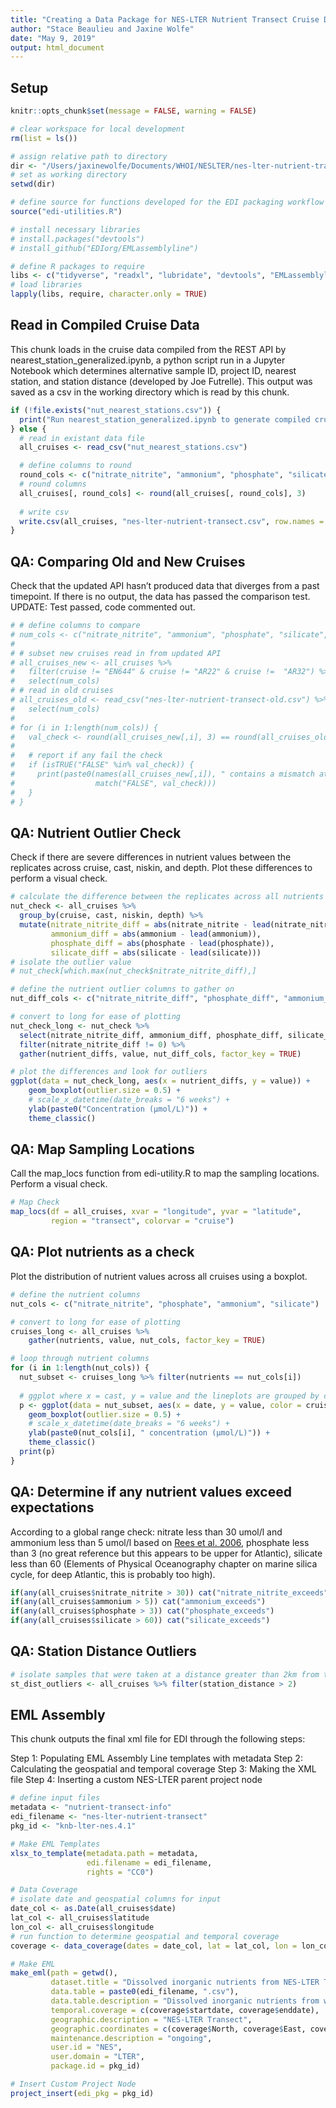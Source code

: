 ```yaml
---
title: "Creating a Data Package for NES-LTER Nutrient Transect Cruise Data"
author: "Stace Beaulieu and Jaxine Wolfe"
date: "May 9, 2019"
output: html_document
---
```


## Setup

```r
knitr::opts_chunk$set(message = FALSE, warning = FALSE)

# clear workspace for local development
rm(list = ls())

# assign relative path to directory
dir <- "/Users/jaxinewolfe/Documents/WHOI/NESLTER/nes-lter-nutrient-transect/"
# set as working directory
setwd(dir)

# define source for functions developed for the EDI packaging workflow
source("edi-utilities.R")

# install necessary libraries
# install.packages("devtools")
# install_github("EDIorg/EMLassemblyline")

# define R packages to require
libs <- c("tidyverse", "readxl", "lubridate", "devtools", "EMLassemblyline", "EML", "maps", "xml2")
# load libraries
lapply(libs, require, character.only = TRUE)

```

## Read in Compiled Cruise Data

This chunk loads in the cruise data compiled from the REST API by nearest_station_generalized.ipynb, a python script run in a Jupyter Notebook which determines alternative sample ID, project ID, nearest station, and station distance (developed by Joe Futrelle). This output was saved as a csv in the working directory which is read by this chunk.
```r

if (!file.exists("nut_nearest_stations.csv")) {
  print("Run nearest_station_generalized.ipynb to generate compiled cruise output")
} else {
  # read in existant data file
  all_cruises <- read_csv("nut_nearest_stations.csv")

  # define columns to round
  round_cols <- c("nitrate_nitrite", "ammonium", "phosphate", "silicate", "depth", "station_distance")
  # round columns
  all_cruises[, round_cols] <- round(all_cruises[, round_cols], 3)
  
  # write csv
  write.csv(all_cruises, "nes-lter-nutrient-transect.csv", row.names = FALSE)
}
```

## QA: Comparing Old and New Cruises

Check that the updated API hasn't produced data that diverges from a past timepoint. If there is no output, the data has passed the comparison test. UPDATE: Test passed, code commented out.

```r
# # define columns to compare
# num_cols <- c("nitrate_nitrite", "ammonium", "phosphate", "silicate", "depth")
# 
# # subset new cruises read in from updated API
# all_cruises_new <- all_cruises %>% 
#   filter(cruise != "EN644" & cruise != "AR22" & cruise !=  "AR32") %>%
#   select(num_cols)
# # read in old cruises
# all_cruises_old <- read_csv("nes-lter-nutrient-transect-old.csv") %>%
#   select(num_cols)
# 
# for (i in 1:length(num_cols)) {
#   val_check <- round(all_cruises_new[,i], 3) == round(all_cruises_old[,i], 3)
#   
#   # report if any fail the check
#   if (isTRUE("FALSE" %in% val_check)) {
#     print(paste0(names(all_cruises_new[,i]), " contains a mismatch at row(s): ", 
#                  match("FALSE", val_check)))
#   }
# }

```


## QA: Nutrient Outlier Check

Check if there are severe differences in nutrient values between the replicates across cruise, cast, niskin, and depth. Plot these differences to perform a visual check.

```r

# calculate the difference between the replicates across all nutrients
nut_check <- all_cruises %>%
  group_by(cruise, cast, niskin, depth) %>%
  mutate(nitrate_nitrite_diff = abs(nitrate_nitrite - lead(nitrate_nitrite)),
         ammonium_diff = abs(ammonium - lead(ammonium)),
         phosphate_diff = abs(phosphate - lead(phosphate)),
         silicate_diff = abs(silicate - lead(silicate))) 
# isolate the outlier value
# nut_check[which.max(nut_check$nitrate_nitrite_diff),]

# define the nutrient outlier columns to gather on
nut_diff_cols <- c("nitrate_nitrite_diff", "phosphate_diff", "ammonium_diff", "silicate_diff")

# convert to long for ease of plotting
nut_check_long <- nut_check %>%
  select(nitrate_nitrite_diff, ammonium_diff, phosphate_diff, silicate_diff) %>%
  filter(nitrate_nitrite_diff != 0) %>%
  gather(nutrient_diffs, value, nut_diff_cols, factor_key = TRUE)

# plot the differences and look for outliers
ggplot(data = nut_check_long, aes(x = nutrient_diffs, y = value)) +
    geom_boxplot(outlier.size = 0.5) +
    # scale_x_datetime(date_breaks = "6 weeks") +
    ylab(paste0("Concentration (µmol/L)")) +
    theme_classic()

```

## QA: Map Sampling Locations

Call the map_locs function from edi-utility.R to map the sampling locations. Perform a visual check.

```r

# Map Check
map_locs(df = all_cruises, xvar = "longitude", yvar = "latitude",
         region = "transect", colorvar = "cruise")

```


## QA: Plot nutrients as a check

Plot the distribution of nutrient values across all cruises using a boxplot. 

```r
# define the nutrient columns 
nut_cols <- c("nitrate_nitrite", "phosphate", "ammonium", "silicate")

# convert to long for ease of plotting
cruises_long <- all_cruises %>%
    gather(nutrients, value, nut_cols, factor_key = TRUE)

# loop through nutrient columns
for (i in 1:length(nut_cols)) {
  nut_subset <- cruises_long %>% filter(nutrients == nut_cols[i])
  
  # ggplot where x = cast, y = value and the lineplots are grouped by cruise
  p <- ggplot(data = nut_subset, aes(x = date, y = value, color = cruise)) +
    geom_boxplot(outlier.size = 0.5) +
    # scale_x_datetime(date_breaks = "6 weeks") +
    ylab(paste0(nut_cols[i], " concentration (µmol/L)")) +
    theme_classic()
  print(p)
}

```

## QA: Determine if any nutrient values exceed expectations

According to a global range check: nitrate less than 30 umol/l and ammonium less than 5 umol/l based on [Rees et al. 2006](https://doi.org/10.1016/j.dsr2.2006.05.008), phosphate less than 3 (no great reference but this appears to be upper for Atlantic), silicate less than 60 (Elements of Physical Oceanography chapter on marine silica cycle, for deep Atlantic, this is probably too high).

```r

if(any(all_cruises$nitrate_nitrite > 30)) cat("nitrate_nitrite_exceeds") 
if(any(all_cruises$ammonium > 5)) cat("ammonium_exceeds")
if(any(all_cruises$phosphate > 3)) cat("phosphate_exceeds")
if(any(all_cruises$silicate > 60)) cat("silicate_exceeds")

```

## QA: Station Distance Outliers
```r
# isolate samples that were taken at a distance greater than 2km from the nearest station
st_dist_outliers <- all_cruises %>% filter(station_distance > 2)

```

## EML Assembly

This chunk outputs the final xml file for EDI through the following steps:

Step 1: Populating EML Assembly Line templates with metadata
Step 2: Calculating the geospatial and temporal coverage 
Step 3: Making the XML file 
Step 4: Inserting a custom NES-LTER parent project node 

```r

# define input files
metadata <- "nutrient-transect-info"
edi_filename <- "nes-lter-nutrient-transect"
pkg_id <- "knb-lter-nes.4.1"

# Make EML Templates 
xlsx_to_template(metadata.path = metadata, 
                 edi.filename = edi_filename, 
                 rights = "CC0")

# Data Coverage
# isolate date and geospatial columns for input
date_col <- as.Date(all_cruises$date)
lat_col <- all_cruises$latitude
lon_col <- all_cruises$longitude
# run function to determine geospatial and temporal coverage
coverage <- data_coverage(dates = date_col, lat = lat_col, lon = lon_col)

# Make EML
make_eml(path = getwd(),
         dataset.title = "Dissolved inorganic nutrients from NES-LTER Transect cruises, including 4 macro-nutrients from water column bottle samples, ongoing since 2017",
         data.table = paste0(edi_filename, ".csv"),
         data.table.description = "Dissolved inorganic nutrients from water column bottle samples taken on NES-LTER Transect cruises",
         temporal.coverage = c(coverage$startdate, coverage$enddate),
         geographic.description = "NES-LTER Transect",
         geographic.coordinates = c(coverage$North, coverage$East, coverage$South, coverage$West),
         maintenance.description = "ongoing",
         user.id = "NES",
         user.domain = "LTER",
         package.id = pkg_id)

# Insert Custom Project Node
project_insert(edi_pkg = pkg_id)
```
